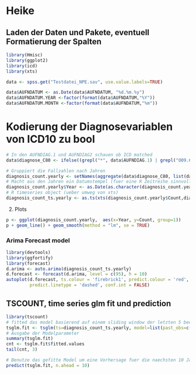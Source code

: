 Heike
=====

## Laden der Daten und Pakete, eventuell Formatierung der Spalten

```r
library(Hmisc)
library(ggplot2)
library(icd)
library(xts)

data <- spss.get("Testdatei_NPE.sav", use.value.labels=TRUE)

data$AUFNDATUM <- as.Date(data$AUFNDATUM, "%d.%m.%y")
data$AUFNDATUM.YEAR <-factor(format(data$AUFNDATUM,"%Y"))
data$AUFNDATUM.MONTH <-factor(format(data$AUFNDATUM,"%m"))
```

# Kodierung der Diagnosevariablen von ICD10 zu bool

```r
# In den AUFNDIAG.1 und AUFNDIAG2 schauen ob ICD matched
data$diagnose_C80 <- ifelse((grepl("*", data$AUFNDIAG.1) | grepl("O09.6", data$AUFNDIAG2)), TRUE, FALSE)

# Gruppiert die Fallzahlen nach Jahren
diagnosis_count.yearly <- setNames(aggregate(data$diagnose_C80, list(data$AUFNDATUM.YEAR), FUN=sum), c("Year", "Count"))
# Macht aus den Jahren ein Datumstempel (fuer eine R Zeitreihe sinnvoll)
diagnosis_count.yearly$Year <- as.Date(as.character(diagnosis_count.yearly$Year),format="%Y")
# R timeseries object (ueber umweg von xts)
diagnosis_count_ts.yearly <- as.ts(xts(diagnosis_count.yearly$Count,diagnosis_count.yearly$Year))

```

2. Plots

```r
p <- ggplot(diagnosis_count.yearly,  aes(x=Year, y=Count, group=1)) 
p + geom_line() + geom_smooth(method = "lm", se = TRUE)
```

### Arima Forecast model

```r
library(devtools)
library(ggfortify)
library(forecast)
d.arima <- auto.arima(diagnosis_count_ts.yearly)
d.forecast <- forecast(d.arima, level = c(95), h = 10)
autoplot(d.forecast, ts.colour = 'firebrick1', predict.colour = 'red',
         predict.linetype = 'dashed', conf.int = FALSE)
```


## TSCOUNT, time series glm fit und prediction
```r
library(tscount)
# fitted das model basierend auf einem sliding window der letzten 5 beoabchtungen
tsglm.fit <- tsglm(ts=diagnosis_count_ts.yearly, model=list(past_obs=c(1, 5)), link="log", distr="pois")
# Ausgabe der Modelparameter
summary(tsglm.fit)
cnt <- tsglm.fit$fitted.values
tail(cnt, 3)

# Benutze das gefitte Model um eine Vorhersage fuer die naechsten 10 Jahre zu treffen
predict(tsglm.fit, n.ahead = 10)

```



